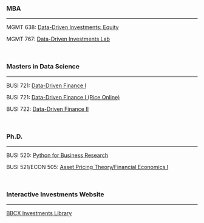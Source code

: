 ### MBA

<hr>


MGMT 638: [Data-Driven Investments: Equity](http://mgmt638.kerryback.com/) 

MGMT 767: [Data-Driven Investments Lab](http://mgmt767.bbcx-investments.com/) 

<br>

### Masters in Data Science

<hr>

BUSI 721: [Data-Driven Finance I](http://busi721.kerryback.com/) 

BUSI 721: [Data-Driven Finance I (Rice Online)](http://busi721-901.kerryback.com/) 

BUSI 722: [Data-Driven Finance II](http://busi722.kerryback.com/) 

<br>

### Ph.D.

<hr>

BUSI 520: [Python for Business Research](http://busi520.kerryback.com/) 

BUSI 521/ECON 505: [Asset Pricing Theory/Financial Economics I](http://busi521.kerryback.com/) 

<br>

### Interactive Investments Website

<hr>

[BBCX Investments Library](http://bbcx-investments.com)
